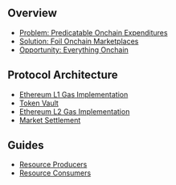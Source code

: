 ## Overview

* [Problem: Predicatable Onchain Expenditures](/problem)
* [Solution: Foil Onchain Marketplaces](/solution)
* [Opportunity: Everything Onchain](/opportunity)

## Protocol Architecture

* [Ethereum L1 Gas Implementation](/l1-implementation)
* [Token Vault](/token-vault)
* [Ethereum L2 Gas Implementation](/l2-implementation)
* [Market Settlement](/market-settlement)

## Guides

* [Resource Producers](/producers-guide)
* [Resource Consumers](/consumers-guide)